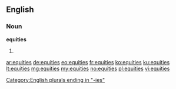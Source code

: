 ==English==

===Noun===
'''equities'''

# {{plural of|equity}}

[[Category:English plurals ending in "-ies"]]

[[ar:equities]]
[[de:equities]]
[[eo:equities]]
[[fr:equities]]
[[ko:equities]]
[[ku:equities]]
[[lt:equities]]
[[mg:equities]]
[[my:equities]]
[[no:equities]]
[[pl:equities]]
[[vi:equities]]